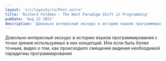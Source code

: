 ```yaml
---
layout: 'src/layouts/ru/Post.astro'
title: 'Richard Feldman — The Next Paradigm Shift in Programming'
pubDate: 'Aug 22 2022'
description: 'Довольно интересный экскурс в историю языков программирования с точки зрения используемых в них концепций. Или если быть более точным, видео о том, как происходило смещение видения необходимой парадигмы программирования'
---
```



Довольно интересный экскурс в историю языков программирования с точки зрения используемых в них концепций. Или если быть более точным, видео о том, как происходило смещение видения необходимой парадигмы программирования

<YouTube code="6YbK8o9rZfI" />
